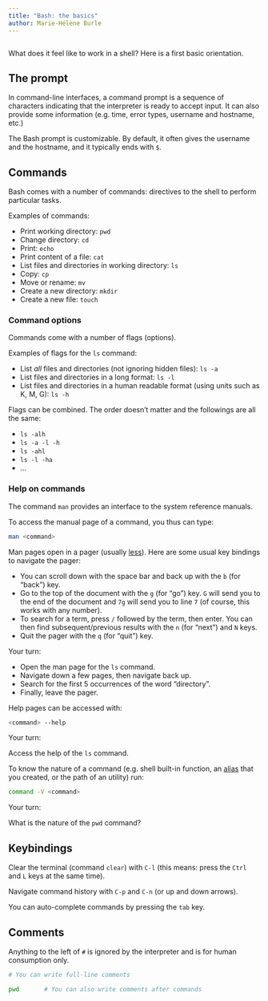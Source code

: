 ```yaml
---
title: "Bash: the basics"
author: Marie-Hélène Burle
---
```


```r

```

:::{.def}

What does it feel like to work in a shell? Here is a first basic orientation.

:::

## The prompt

In command-line interfaces, a command prompt is a sequence of characters indicating that the interpreter is ready to accept input. It can also provide some information (e.g. time, error types, username and hostname, etc.)

The Bash prompt is customizable. By default, it often gives the username and the hostname, and it typically ends with `$`.

## Commands

Bash comes with a number of commands: directives to the shell to perform particular tasks.

:::{.example}

Examples of commands:

:::

- Print working directory: `pwd`
- Change directory: `cd`
- Print: `echo`
- Print content of a file: `cat`
- List files and directories in working directory: `ls`
- Copy: `cp`
- Move or rename: `mv`
- Create a new directory: `mkdir`
- Create a new file: `touch`

### Command options

Commands come with a number of flags (options).

:::{.example}

Examples of flags for the `ls` command:

:::

- List *all* files and directories (not ignoring hidden files): `ls -a`
- List files and directories in a long format: `ls -l`
- List files and directories in a human readable format (using units such as K, M, G): `ls -h`

Flags can be combined. The order doesn't matter and the followings are all the same:

- `ls -alh`
- `ls -a -l -h`
- `ls -ahl`
- `ls -l -ha`
- ...

### Help on commands

The command `man` provides an interface to the system reference manuals.

To access the manual page of a command, you thus can type:

```.bash
man <command>
```

:::{.hnote}

Man pages open in a pager (usually [less](https://en.wikipedia.org/wiki/Less_(Unix))). Here are some usual key bindings to navigate the pager:

- You can scroll down with the space bar and back up with the `b` (for "back") key.
- Go to the top of the document with the `g` (for "go") key. `G` will send you to the end of the document and `7g` will send you to line `7` (of course, this works with any number).
- To search for a term, press `/` followed by the term, then enter. You can then find subsequent/previous results with the `n` (for "next") and `N` keys.
- Quit the pager with the `q` (for "quit") key.

:::

:::{.exo}

:::{.yourturn}

Your turn:

:::

- Open the man page for the `ls` command.
- Navigate down a few pages, then navigate back up.
- Search for the first 5 occurrences of the word "directory".
- Finally, leave the pager.

:::

Help pages can be accessed with:

```.bash
<command> --help
```

:::{.exo}

:::{.yourturn}

Your turn:

:::

Access the help of the `ls` command.

:::

To know the nature of a command (e.g. shell built-in function, an [alias](aliases.qmd) that you created, or the path of an utility) run:

```.bash
command -V <command>
```

:::{.exo}

:::{.yourturn}

Your turn:

:::

What is the nature of the `pwd` command?

:::

## Keybindings

Clear the terminal (command `clear`) with `C-l` (this means: press the `Ctrl` and `L` keys at the same time).

Navigate command history with `C-p` and `C-n` (or up and down arrows).

You can auto-complete commands by pressing the `tab` key.

## Comments

Anything to the left of `#` is ignored by the interpreter and is for human consumption only.

```.bash
# You can write full-line comments

pwd		  # You can also write comments after commands
```
